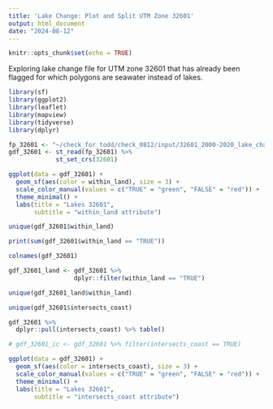 ```yaml
---
title: 'Lake Change: Plot and Split UTM Zone 32601'
output: html_document
date: "2024-08-12"
---
```


```r
knitr::opts_chunk$set(echo = TRUE)
```

Exploring lake change file for UTM zone 32601 that has already been flagged for which polygons are seawater instead of lakes. 

```r
library(sf)
library(ggplot2)
library(leaflet)
library(mapview)
library(tidyverse)
library(dplyr)
```

```r
fp_32601 <- "~/check_for_todd/check_0812/input/32601_2000-2020_lake_change_land.gpkg"
gdf_32601 <- st_read(fp_32601) %>% 
             st_set_crs(32601)

ggplot(data = gdf_32601) +
  geom_sf(aes(color = within_land), size = 3) +
  scale_color_manual(values = c("TRUE" = "green", "FALSE" = "red")) +
  theme_minimal() +
  labs(title = "Lakes 32601",
       subtitle = "within_land attribute")
```

```r
unique(gdf_32601$within_land)
```

```r
print(sum(gdf_32601$within_land == "TRUE"))
```


```r
colnames(gdf_32601)
```

```r
gdf_32601_land <- gdf_32601 %>% 
                  dplyr::filter(within_land == "TRUE")

unique(gdf_32601_land$within_land)
```

```r
unique(gdf_32601$intersects_coast)
```


```r
gdf_32601 %>% 
  dplyr::pull(intersects_coast) %>% table()
```

```r
# gdf_32601_ic <- gdf_32601 %>% filter(intersects_coast == TRUE)

ggplot(data = gdf_32601) +
  geom_sf(aes(color = intersects_coast), size = 3) +
  scale_color_manual(values = c("TRUE" = "green", "FALSE" = "red")) +
  theme_minimal() +
  labs(title = "Lakes 32601",
       subtitle = "intersects_coast attribute")
```















